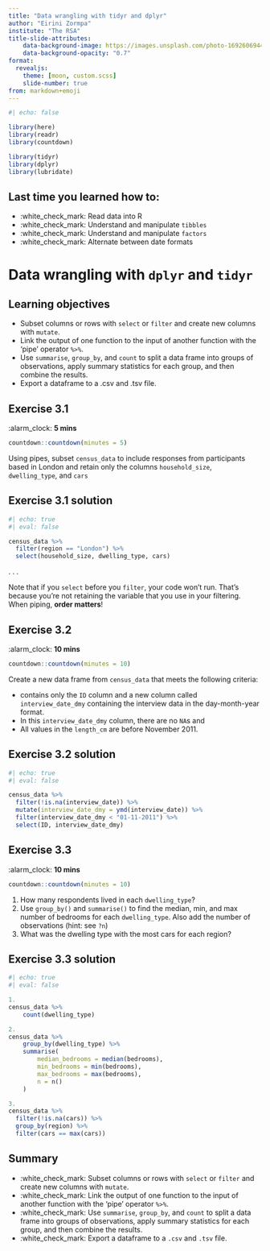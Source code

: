 ```yaml
---
title: "Data wrangling with tidyr and dplyr"
author: "Eirini Zormpa"
institute: "The RSA"
title-slide-attributes:
    data-background-image: https://images.unsplash.com/photo-1692606944142-b0b4cde990e8?q=80&w=2080&auto=format&fit=crop&ixlib=rb-4.0.3&ixid=M3wxMjA3fDB8MHxwaG90by1wYWdlfHx8fGVufDB8fHx8fA%3D%3D
    data-background-opacity: "0.7"
format:
  revealjs:
    theme: [moon, custom.scss]
    slide-number: true
from: markdown+emoji
---
```


```r
#| echo: false

library(here)
library(readr)
library(countdown)

library(tidyr)
library(dplyr)
library(lubridate)
```

## Last time you learned how to:

::: {data-id="box1" style="background: #03ecdd; width: 100px; height: 75px; margin: 10px; position: absolute; top: -100px; left: -10px"}

:::

- :white_check_mark: Read data into R
- :white_check_mark: Understand and manipulate `tibbles`
- :white_check_mark: Understand and manipulate `factors`
- :white_check_mark: Alternate between date formats

# Data wrangling with `dplyr` and `tidyr`

::: {data-id="box1" style="background: #03ecdd; width: 100px; height: 75px; margin: 10px; position: absolute; top: -100px; left: -10px"}

:::

## Learning objectives

- Subset columns or rows with `select` or `filter` and create new columns with `mutate`.
- Link the output of one function to the input of another function with the ‘pipe’ operator `%>%`.
- Use `summarise`, `group_by`, and `count` to split a data frame into groups of observations, apply summary statistics for each group, and then combine the results.
- Export a dataframe to a .csv and .tsv file.

## Exercise 3.1

::: {data-id="box1" style="background: #03ecdd; width: 100px; height: 75px; margin: 10px; position: absolute; top: -100px; left: -10px"}

:::

:alarm_clock: **5 mins**

```r
countdown::countdown(minutes = 5)
```


Using pipes, subset `census_data` to include responses from participants based in London and retain only the columns `household_size`, `dwelling_type`, and `cars`


## Exercise 3.1 solution

::: {data-id="box1" style="background: #03ecdd; width: 100px; height: 75px; margin: 10px; position: absolute; top: -100px; left: -10px"}

:::

```r
#| echo: true
#| eval: false

census_data %>%
  filter(region == "London") %>%
  select(household_size, dwelling_type, cars)

```

. . .

Note that if you `select` before you `filter`, your code won't run.
That's because you're not retaining the variable that you use in your filtering.
When piping, **order matters**!

## Exercise 3.2

::: {data-id="box1" style="background: #03ecdd; width: 100px; height: 75px; margin: 10px; position: absolute; top: -100px; left: -10px"}

:::

:alarm_clock: **10 mins**

```r
countdown::countdown(minutes = 10)
```

Create a new data frame from `census_data` that meets the following criteria:

- contains only the `ID` column and a new column called `interview_date_dmy` containing the interview data in the day-month-year format.
- In this `interview_date_dmy` column, there are no `NA`s and
- All values in the `length_cm` are before November 2011.

## Exercise 3.2 solution

::: {data-id="box1" style="background: #03ecdd; width: 100px; height: 75px; margin: 10px; position: absolute; top: -100px; left: -10px"}

:::

```r
#| echo: true
#| eval: false

census_data %>%
  filter(!is.na(interview_date)) %>%
  mutate(interview_date_dmy = ymd(interview_date)) %>%
  filter(interview_date_dmy < "01-11-2011") %>%
  select(ID, interview_date_dmy)

```


## Exercise 3.3

::: {data-id="box1" style="background: #03ecdd; width: 100px; height: 75px; margin: 10px; position: absolute; top: -100px; left: -10px"}

:::

:alarm_clock: **10 mins**

```r
countdown::countdown(minutes = 10)
```

1. How many respondents lived in each `dwelling_type`?
2. Use `group_by()` and `summarise()` to find the median, min, and max number of bedrooms for each `dwelling_type`. Also add the number of observations (hint: see `?n`)
3. What was the dwelling type with the most cars for each region?


## Exercise 3.3 solution

::: {data-id="box1" style="background: #03ecdd; width: 100px; height: 75px; margin: 10px; position: absolute; top: -100px; left: -10px"}

:::

```r
#| echo: true
#| eval: false

1.
census_data %>%
    count(dwelling_type)

2. 
census_data %>%
    group_by(dwelling_type) %>%
    summarise(
        median_bedrooms = median(bedrooms),
        min_bedrooms = min(bedrooms),
        max_bedrooms = max(bedrooms),
        n = n()
    )

3.
census_data %>%
  filter(!is.na(cars)) %>%
  group_by(region) %>%
  filter(cars == max(cars))

```

## Summary

::: {data-id="box1" style="background: #03ecdd; width: 100px; height: 75px; margin: 10px; position: absolute; top: -100px; left: -10px"}

:::

- :white_check_mark: Subset columns or rows with `select` or `filter` and create new columns with `mutate`.
- :white_check_mark: Link the output of one function to the input of another function with the ‘pipe’ operator `%>%`.
- :white_check_mark: Use `summarise`, `group_by`, and `count` to split a data frame into groups of observations, apply summary statistics for each group, and then combine the results.
- :white_check_mark: Export a dataframe to a `.csv` and `.tsv` file.